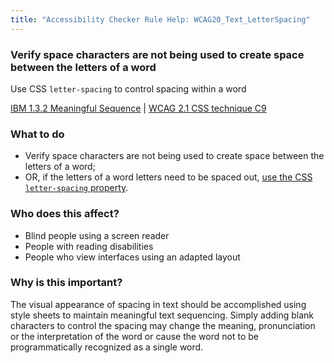 ```yaml
---
title: "Accessibility Checker Rule Help: WCAG20_Text_LetterSpacing"
---
```


<div className="toolHelp">
<Row>
<Column colLg={11} colMd={5} colSm={4} className="toolMain">

<div id="locLevel"></div>

### Verify space characters are not being used to create space between the letters of a word
Use CSS `letter-spacing` to control spacing within a word

[IBM 1.3.2 Meaningful Sequence](http://www.ibm.com/able/guidelines/ci162/meaningful_sequence.html) | [WCAG 2.1 CSS technique C9](https://www.w3.org/WAI/WCAG21/Techniques/css/C8.html)

<div id="locSnippet"></div>

### What to do

 * Verify space characters are not being used to create space between the letters of a word;
 * OR, if the letters of a word letters need to be spaced out, [use the CSS `letter-spacing` property](https://www.w3.org/WAI/WCAG21/Techniques/css/C8.html).


</Column>
<Column colLg={5} colMd={3} colSm={4} className="toolLeft">

### Who does this affect?

 * Blind people using a screen reader
 * People with reading disabilities
 * People who view interfaces using an adapted layout

### Why is this important?

The visual appearance of spacing in text should be accomplished using style sheets to maintain meaningful text sequencing. Simply adding blank characters to control the spacing may change the meaning, pronunciation or the interpretation of the word or cause the word not to be programmatically recognized as a single word.

</Column>
</Row>
</div>
